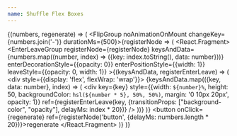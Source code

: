 ```yaml
---
name: Shuffle Flex Boxes
---
```



<GenerateNumbers min={10} max={50} count={10}>{(numbers, regenerate) => (
  <FlipGroup noAnimationOnMount changeKey={numbers.join('-')} durationMs={500}>{registerNode => (
    <React.Fragment>
      <EnterLeaveGroup
        registerNode={registerNode}
        keysAndData={numbers.map((number, index) => ({key: index.toString(), data: number}))}
        enterDecorationStyle={{opacity: 0}}
        enterPositionStyle={{width: 1}}
        leaveStyle={{opacity: 0, width: 1}}
      >{(keysAndData, registerEnterLeave) => (
        <div style={{display: 'flex', flexWrap: 'wrap'}}>
          {keysAndData.map(({key, data: number}, index) => (
            <div
              key={key}
              style={{width: `${number}%`, height: 50, backgroundColor: `hsl(${number * 5}, 50%, 50%)`, margin: '0 10px 20px', opacity: 1}}
              ref={registerEnterLeave(key, {transitionProps: ["background-color", "opacity"], delayMs: index * 20})}
            />
          ))}
        </div>
      )}</EnterLeaveGroup>
      <button onClick={regenerate} ref={registerNode('button', {delayMs: numbers.length * 20})}>regenerate</button>
    </React.Fragment>
  )}</FlipGroup>
)}</GenerateNumbers>
